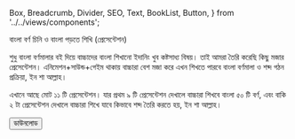   Box,
  Breadcrumb,
  Divider,
  SEO,
  Text,
  BookList,
  Button,
} from '../../views/components';

<SEO pageTitle="বাংলা বর্ণ চিনি ও বাংলা পড়তে শিখি" />
<Box maxWidth={960} margin="0 auto" padding={{ xs: 3, sm: 4 }}>


<Text variant="h2" textAlign="center">
  বাংলা বর্ণ চিনি ও বাংলা পড়তে শিখি (প্রেসেন্টেশন)
</Text>
<Divider />
<Breadcrumb
  links={[
    { url: '/', name: 'নীড়পাতা' },
    { url: '/study-materials/', name: 'শিক্ষাপোকরণ' },
    {
      url: '/know-bangla-letters-and-learn-to-read/',
      name: 'বাংলা বর্ণ চিনি ও বাংলা পড়তে শিখি',
      isCurrentPage: true,
    },
  ]}
/>
<Divider />

শুধু বাংলা বর্ণমালার বই দিয়ে বাচ্চাদের বাংলা শিখানো ইদানিং খুব কষ্টসাধ্য বিষয়। তাই আমরা তৈরি করেছি কিছু মজার প্রেসেন্টেশন। এনিমেশন+সাউন্ড+গেইম থাকায় বাচ্চারা বেশ মজা করে এখন শিখতে পারবে বাংলা বর্ণমালা ও শব্দ গঠন প্রক্রিয়া, ইন শা আল্লাহ।

এখানে আছে মোট ১১ টি প্রেসেন্টেশন। যার প্রথম ৯ টি প্রেসেন্টেশন দেখালে বাচ্চারা শিখবে বাংলা ৫০ টি বর্ণ, এবং বাকি ২ টা প্রেসেন্টেশন দেখালে বাচ্চারা শিখে যাবে কিভাবে শব্দ তৈরি করতে হয়, ইন শা আল্লাহ।

<Box textAlign="center">
  <a
    href="https://drive.google.com/drive/folders/114POcFTp1HYR4joi2mlXvn35E0QHTgOe?usp=sharing"
    target="_blank"
    rel="noreferrer noopener"
  >
    <Button variant="primary">ডাউনলোড</Button>
  </a>
</Box>

</Box>

